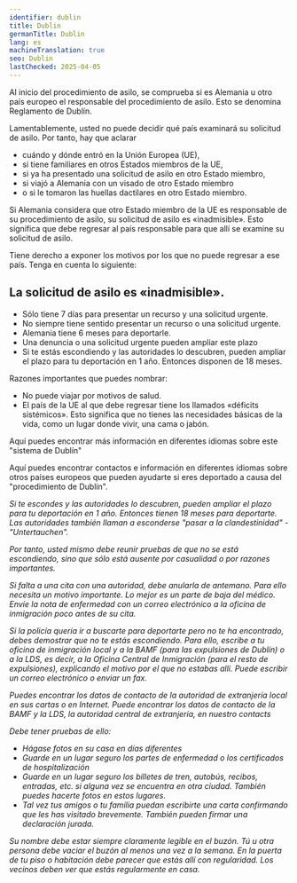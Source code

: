 ```yaml
---
identifier: dublin
title: Dublin
germanTitle: Dublin
lang: es
machineTranslation: true
seo: Dublin
lastChecked: 2025-04-05
---
```


Al inicio del procedimiento de asilo, se comprueba si es Alemania u otro país europeo el responsable del procedimiento de asilo. Esto se denomina Reglamento de Dublín.

Lamentablemente, usted no puede decidir qué país examinará su solicitud de asilo. Por tanto, hay que aclarar

- cuándo y dónde entró en la Unión Europea (UE),
- si tiene familiares en otros Estados miembros de la UE,
- si ya ha presentado una solicitud de asilo en otro Estado miembro,
- si viajó a Alemania con un visado de otro Estado miembro
- o si le tomaron las huellas dactilares en otro Estado miembro.

Si Alemania considera que otro Estado miembro de la UE es responsable de su procedimiento de asilo, su solicitud de asilo es «inadmisible». Esto significa que debe regresar al país responsable para que allí se examine su solicitud de asilo.

Tiene derecho a exponer los motivos por los que no puede regresar a ese país. Tenga en cuenta lo siguiente:

## La solicitud de asilo es «inadmisible».

- Sólo tiene 7 días para presentar un recurso y una solicitud urgente.
- No siempre tiene sentido presentar un recurso o una solicitud urgente.
- Alemania tiene 6 meses para deportarle.
- Una denuncia o una solicitud urgente pueden ampliar este plazo
- Si te estás escondiendo y las autoridades lo descubren, pueden ampliar el plazo para tu deportación en 1 año. Entonces disponen de 18 meses.
<block identifier="get-legal-advice" />

Razones importantes que puedes nombrar:

- No puede viajar por motivos de salud.
- El país de la UE al que debe regresar tiene los llamados «déficits sistémicos». Esto significa que no tienes las necesidades básicas de la vida, como un lugar donde vivir, una cama o jabón.

Aquí puedes encontrar más información en diferentes idiomas sobre este "sistema de Dublín"
<ExternalShortLink identifier="fluechtlingsrat-brandenburg_dublin" />

Aquí puedes encontrar contactos e información en diferentes idiomas sobre otros países europeos que pueden ayudarte si eres deportado a causa del "procedimiento de Dublín".
<Address identifier="w2eu" />

Si te escondes y las autoridades lo descubren, pueden ampliar el plazo para tu deportación en 1 año. Entonces tienen 18 meses para deportarte.
Las autoridades también llaman a esconderse "pasar a la clandestinidad" - "Untertauchen". 

Por tanto, usted mismo debe reunir pruebas de que no se está escondiendo, sino que sólo está ausente por casualidad o por razones importantes.

Si falta a una cita con una autoridad, debe anularla de antemano. Para ello necesita un motivo importante. Lo mejor es un parte de baja del médico. Envíe la nota de enfermedad con un correo electrónico a la oficina de inmigración poco antes de su cita.

Si la policía quería ir a buscarte para deportarte pero no te ha encontrado, debes demostrar que no te estás escondiendo. Para ello, escribe a tu oficina de inmigración local y a la BAMF (para las expulsiones de Dublín) o a la LDS, es decir, a la Oficina Central de Inmigración (para el resto de expulsiones), explicando el motivo por el que no estabas allí. Puede escribir un correo electrónico o enviar un fax. 

Puedes encontrar los datos de contacto de la autoridad de extranjería local en sus cartas o en Internet. Puede encontrar los datos de contacto de la BAMF y la LDS, la autoridad central de extranjería, en nuestro <InternalShortLink identifier="contacts">contacts</InternalShortLink>

Debe tener pruebas de ello:
- Hágase fotos en su casa en días diferentes
- Guarde en un lugar seguro los partes de enfermedad o los certificados de hospitalización
- Guarde en un lugar seguro los billetes de tren, autobús, recibos, entradas, etc. si alguna vez se encuentra en otra ciudad. También puedes hacerte fotos en estos lugares.
- Tal vez tus amigos o tu familia puedan escribirte una carta confirmando que les has visitado brevemente. También pueden firmar una <InternalShortLink identifier="forms">declaración jurada</InternalShortLink>.

Su nombre debe estar siempre claramente legible en el buzón. Tú u otra persona debe vaciar el buzón al menos una vez a la semana.
En la puerta de tu piso o habitación debe parecer que estás allí con regularidad.
Los vecinos deben ver que estás regularmente en casa.

